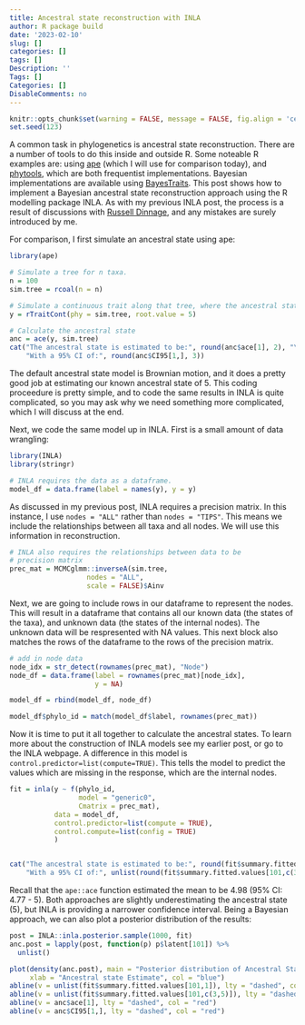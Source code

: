 ```yaml
---
title: Ancestral state reconstruction with INLA
author: R package build
date: '2023-02-10'
slug: []
categories: []
tags: []
Description: ''
Tags: []
Categories: []
DisableComments: no
---
```


```r
knitr::opts_chunk$set(warning = FALSE, message = FALSE, fig.align = 'center') 
set.seed(123)
```


A common task in phylogenetics is ancestral state reconstruction. There are a number of tools to do this inside and outside R. Some noteable R examples are: using [ape](http://ape-package.ird.fr/) (which I will use for comparison today), and [phytools](http://www.phytools.org/Rbook/), which are both frequentist implementations. Bayesian implementations are available using [BayesTraits](http://www.evolution.reading.ac.uk/BayesTraitsV4.0.0/BayesTraitsV4.0.0.html). This post shows how to implement a Bayesian ancestral state reconstruction approach using the R modelling package INLA. As with my previous INLA post, the process is a result of discussions with [Russell Dinnage](https://twitter.com/ecologician), and any mistakes are surely introduced by me. 

For comparison, I first simulate an ancestral state using ape:

```r
library(ape)

# Simulate a tree for n taxa. 
n = 100 
sim.tree = rcoal(n = n)

# Simulate a continuous trait along that tree, where the ancestral state is 5. 
y = rTraitCont(phy = sim.tree, root.value = 5)

# Calculate the ancestral state
anc = ace(y, sim.tree)
cat("The ancestral state is estimated to be:", round(anc$ace[1], 2), "\n",
    "With a 95% CI of:", round(anc$CI95[1,], 3))

```

The default ancestral state model is Brownian motion, and it does a pretty good job at estimating our known ancestral state of 5. This coding proceedure is pretty simple, and to code the same results in INLA is quite complicated, so you may ask why we need something more complicated, which I will discuss at the end. 

Next, we code the same model up in INLA. First is a small amount of data wrangling:

```r
library(INLA)
library(stringr)

# INLA requires the data as a dataframe. 
model_df = data.frame(label = names(y), y = y)

```

As discussed in my previous post, INLA requires a precision matrix. In this instance, I use `nodes = "ALL"` rather than `nodes = "TIPS"`. This means we include the relationships between all taxa and all nodes. We will use this information in reconstruction. 

```r
# INLA also requires the relationships between data to be 
# precision matrix
prec_mat = MCMCglmm::inverseA(sim.tree,
                   nodes = "ALL",
                   scale = FALSE)$Ainv
```

Next, we are going to include rows in our dataframe to represent the nodes. This will result in a dataframe that contains all our known data (the states of the taxa), and unknown data (the states of the internal nodes). The unknown data will be respresented with NA values. This next block also matches the rows of the dataframe to the rows of the precision matrix. 

```r
# add in node data
node_idx = str_detect(rownames(prec_mat), "Node")
node_df = data.frame(label = rownames(prec_mat)[node_idx], 
                     y = NA)

model_df = rbind(model_df, node_df)

model_df$phylo_id = match(model_df$label, rownames(prec_mat))
```

Now it is time to put it all together to calculate the ancestral states. To learn more about the construction of INLA models see my earlier post, or go to the INLA webpage. A difference in this model is `control.predictor=list(compute=TRUE)`. This tells the model to predict the values which are missing in the response, which are the internal nodes.  

```r
fit = inla(y ~ f(phylo_id,
                 model = "generic0",
                 Cmatrix = prec_mat), 
           data = model_df, 
           control.predictor=list(compute = TRUE),
           control.compute=list(config = TRUE)
           )


cat("The ancestral state is estimated to be:", round(fit$summary.fitted.values[101,1], 2), "\n",
    "With a 95% CI of:", unlist(round(fit$summary.fitted.values[101,c(3,5)], 3)))

```

Recall that the `ape::ace` function estimated the mean to be 4.98 (95% CI: 4.77 - 5). Both approaches are slightly underestimating the ancestral state (5), but INLA is providing a narrower confidence interval. Being a Bayesian approach, we can also plot a posterior distribution of the results:

```r
post = INLA::inla.posterior.sample(1000, fit)
anc.post = lapply(post, function(p) p$latent[101]) %>% 
  unlist()

plot(density(anc.post), main = "Posterior distribution of Ancestral State estimates",
     xlab = "Ancestral state Estimate", col = "blue")
abline(v = unlist(fit$summary.fitted.values[101,1]), lty = "dashed", col = "blue")
abline(v = unlist(fit$summary.fitted.values[101,c(3,5)]), lty = "dashed", col = "blue")
abline(v = anc$ace[1], lty = "dashed", col = "red")
abline(v = anc$CI95[1,], lty = "dashed", col = "red")
```

